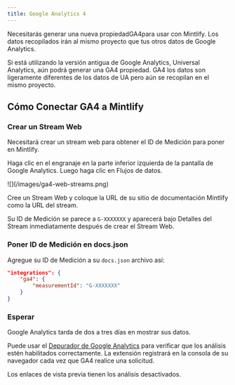 ```yaml
---
title: Google Analytics 4
---
```


Necesitarás generar una nueva propiedad<Tooltip tip="Google Analytics 4">GA4</Tooltip>para usar con Mintlify. Los datos recopilados irán al mismo proyecto que tus otros datos de Google Analytics.

Si está utilizando la versión antigua de Google Analytics, Universal Analytics, aún podrá generar una <Tooltip tip="Google Analytics 4">GA4</Tooltip> propiedad. <Tooltip tip="Google Analytics 4">GA4</Tooltip> los datos son ligeramente diferentes de los datos de UA pero aún se recopilan en el mismo proyecto.

## Cómo Conectar GA4 a Mintlify

### Crear un Stream Web

Necesitará crear un stream web para obtener el ID de Medición para poner en Mintlify.

Haga clic en el engranaje en la parte inferior izquierda de la pantalla de Google Analytics. Luego haga clic en Flujos de datos.

<Frame>![](/images/ga4-web-streams.png)</Frame>

Cree un Stream Web y coloque la URL de su sitio de documentación Mintlify como la URL del stream.

Su ID de Medición se parece a `G-XXXXXXX` y aparecerá bajo Detalles del Stream inmediatamente después de crear el Stream Web.

### Poner ID de Medición en docs.json

Agregue su ID de Medición a su `docs.json` archivo así:

```json docs.json
"integrations": {
    "ga4": {
        "measurementId": "G-XXXXXXX"
    }
}
```

### Esperar

Google Analytics tarda de dos a tres días en mostrar sus datos.

Puede usar el [Depurador de Google Analytics](https://chrome.google.com/webstore/detail/google-analytics-debugger/jnkmfdileelhofjcijamephohjechhna?hl=en) para verificar que los análisis estén habilitados correctamente. La extensión registrará en la consola de su navegador cada vez que GA4 realice una solicitud.

<Note>
  Los enlaces de vista previa tienen los análisis desactivados.
</Note>
